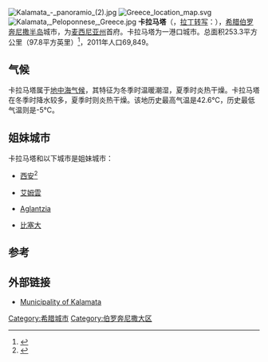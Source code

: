 [[File:Kalamata_-_panoramio_(2).jpg|right]]
[[File:Greece_location_map.svg|right]]
[[File:Kalamata,_Peloponnese,_Greece.jpg|right]]
'''卡拉马塔'''（{{lang-el|Καλαμάτα}}，[[拉丁转写|拉丁转写]]：{{transl|el|Kalamáta}}），[[希腊|希腊]][[伯罗奔尼撒半岛|伯罗奔尼撒半岛]]城市，为[[麦西尼亚州|麦西尼亚州]]首府。卡拉马塔为一港口城市。总面积253.3平方公里（97.8平方英里）<ref name=stat01>{{cite web |url=http://dlib.statistics.gr/Book/GRESYE_02_0101_00098%20.pdf |publisher=National Statistical Service of Greece |title=Population & housing census 2001 (incl. area and average elevation) |language=el |deadurl=yes |archiveurl=https://web.archive.org/web/20150921212047/http://dlib.statistics.gr/Book/GRESYE_02_0101_00098%20.pdf |archivedate=2015-09-21 |accessdate=2018-01-05 }}</ref>，2011年人口69,849。

== 气候 ==
卡拉马塔属于[[地中海气候|地中海气候]]，其特征为冬季时温暖潮湿，夏季时炎热干燥。卡拉马塔在冬季时降水较多，夏季时则炎热干燥。该地历史最高气温是42.6°C，历史最低气温则是-5°C。
{{Weather box
|location= 卡拉马塔
|metric first = yes
|single line = yes
|Jan record high C = 23.0
|Feb record high C = 23.6
|Mar record high C = 25.2
|Apr record high C = 29.8
|May record high C = 37.0
|Jun record high C = 41.8
|Jul record high C = 42.6
|Aug record high C = 39.4
|Sep record high C = 38.4
|Oct record high C = 32.8
|Nov record high C = 29.0
|Dec record high C = 26.0
|year record high C = 42.6
|Jan high C = 15.3
|Feb high C = 15.5
|Mar high C = 17.1
|Apr high C = 19.9
|May high C = 24.3
|Jun high C = 28.8 
|Jul high C = 31.1
|Aug high C = 31.3
|Sep high C = 28.7
|Oct high C = 24.7
|Nov high C = 20.5
|Dec high C = 16.7
|year high C = 25.5
|Jan mean C = 10.2
|Feb mean C = 10.6
|Mar mean C = 12.3
|Apr mean C = 15.2
|May mean C = 19.7
|Jun mean C = 24.1
|Jul mean C = 26.4
|Aug mean C = 26.3
|Sep mean C = 23.2 
|Oct mean C = 18.9
|Nov mean C = 14.8
|Dec mean C = 11.7
|year mean C = 19.0
|Jan low C = 5.7
|Feb low C = 5.7
|Mar low C = 6.8
|Apr low C = 8.9
|May low C = 12.4
|Jun low C = 16.0
|Jul low C = 18.1
|Aug low C = 18.4
|Sep low C = 16.2
|Oct low C = 13.2
|Nov low C = 9.9
|Dec low C = 7.2
|year low C = 12.5
|Jan record low C = -5.0
|Feb record low C = -3.2
|Mar record low C = -3.6
|Apr record low C = 2.4
|May record low C = 5.4
|Jun record low C = 9.0
|Jul record low C = 12.0
|Aug record low C = 12.4
|Sep record low C = 9.6
|Oct record low C = 4.2
|Nov record low C = -0.4
|Dec record low C = -2.0
|year record low C = -5.0
|precipitation colour = green
|Jan precipitation mm = 111.7 
|Feb precipitation mm = 94.1
|Mar precipitation mm = 73.0
|Apr precipitation mm = 48.5
|May precipitation mm = 25.6
|Jun precipitation mm = 7.5
|Jul precipitation mm = 4.2
|Aug precipitation mm = 11.3
|Sep precipitation mm = 29.1
|Oct precipitation mm = 85.3
|Nov precipitation mm = 137.4
|Dec precipitation mm = 152.6
|year precipitation mm = 780.3
|Jan precipitation days = 12.3
|Feb precipitation days = 10.9
|Mar precipitation days = 10.3
|Apr precipitation days = 6.1
|May precipitation days = 5.1
|Jun precipitation days = 1.9
|Jul precipitation days = 1.3
|Aug precipitation days = 1.4
|Sep precipitation days = 1.9
|Oct precipitation days = 6.9
|Nov precipitation days = 10.0
|Dec precipitation days = 11.6
|year precipitation days = 95.5
|Jan humidity = 72.6
|Feb humidity = 71.7
|Mar humidity = 71.2
|Apr humidity = 70.4
|May humidity = 66.3	
|Jun humidity = 58.6
|Jul humidity = 58.0
|Aug humidity = 61.1
|Sep humidity = 65.2
|Oct humidity = 69.3
|Nov humidity = 74.8
|Dec humidity = 75.0
|year humidity = 70.1
|Jan sun = 143.6
|Feb sun = 140.8
|Mar sun = 185.9
|Apr sun = 212.2
|May sun = 286.0
|Jun sun = 238.2
|Jul sun = 357.6
|Aug sun = 336.6
|Sep sun = 269.9
|Oct sun = 205.6
|Nov sun = 150.6
|Dec sun = 131.1
|year sun = 2658.0
|source 1 = Greek National Weather Service [http://www.hnms.gr/hnms/greek/climatology/climatology_region_diagrams_html?dr_city=Kalamata]
|source 2 = NOAA<ref name = NOAA>{{cite web
| url = ftp://dossier.ogp.noaa.gov/GCOS/WMO-Normals/RA-VI/GR/16726.TXT
| title = Kalamata Climate Normals 1961-1990
| publisher = [[美国国家海洋和大气管理局|National Oceanic and Atmospheric Administration]]
| accessdate = January 29, 2013}}</ref>
|date = 2012年1月}}

== 姐妹城市 ==
卡拉马塔和以下城市是姐妹城市：
*{{CHN}}[[西安市|西安]]<ref>{{Cite web|url=http://www.sn.xinhuanet.com/2009-09/21/content_17760720.htm|title=西安与卡拉马塔市建立友好城市关系|publisher=新华网陕西频道|date=2009-09-21|accessdate=2014-05-09|deadurl=yes|archiveurl=https://web.archive.org/web/20140512232501/http://www.sn.xinhuanet.com/2009-09/21/content_17760720.htm|archivedate=2014-05-12}}</ref>
*{{LEB}}[[艾姆雲|艾姆雲]]
*{{CYP}}[[Aglantzia|Aglantzia]]
*{{TUN}}[[比塞大|比塞大]]

==参考==
{{reflist}}

== 外部链接 ==
* [https://web.archive.org/web/20090503102057/http://www.kalamata.gr/ Municipality of Kalamata]

{{希臘各州首府}}
{{Authority control}}
[[Category:希腊城市|Category:希腊城市]]
[[Category:伯罗奔尼撒大区|Category:伯罗奔尼撒大区]]